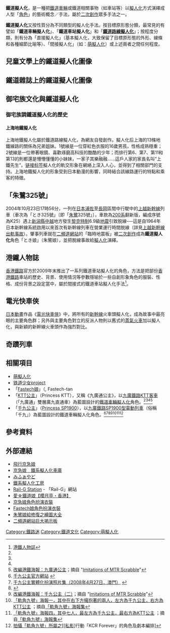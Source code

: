 {{multiple issues|
{{advert|time=2019-09-08T11:03:48+00:00}}
{{fansite|time=2019-09-08T11:03:48+00:00}}
{{missing information|铁道拟人化图像|time=2019-09-08T11:03:48+00:00}}
{{expand|time=2017-03-12T14:35:08+00:00}}
{{primarysources|time=2009-12-11T18:01:48+00:00}}
}}
'''鐵道擬人化'''，是一種把[[鐵道車輛|鐵道車輛]]或鐵道相關事物（如車站等）以[[擬人化|擬人化]]方式演繹成人型「[[角色|角色]]」的藝術概念／手法，屬於[[二次創作|二次創作]]眾多手法之一。

'''鐵道擬人化'''又按性質分為不同類型的擬人化手法。按目標原形態分類，最常見的有譬如「'''鐵道車輛擬人化'''」、「'''鐵道車站擬人化'''」和「'''[[鐵道路線擬人化|鐵道路線擬人化]]'''」；按程度分類，則有分為「直接擬人化」（基本擬人化，大致保留了目標原形態的外形、線條和各種細節比喻等）、「間接擬人化」（如：[[萌擬人化|萌擬人化]]）或上述兩者之間任何程度。

==兒童文學上的鐵道擬人化圖像==

==鐵道雜誌上的鐵道擬人化圖像==

==御宅族文化與鐵道擬人化==


===御宅族調鐵道擬人化的歷史===
====上海地鐵擬人化====
上海地鐵擬人化屬於鐵道路線擬人化，為網友自發創作。擬人化后上海的13條地鐵線路的關係為兄弟姐妹。1號線是一位穿紅色衣服的16歲男孩，性格成熟穩重；2號線是一位帶著眼鏡、喜歡琢磨高科技的酷酷的少年；而排行第6、第7、第11和第13的則都還是懵懵懂懂的小妹妹，一家子其樂融融……這戶人家的家長名叫“上鐵先生”。[http://news.sina.com.hk/news/9/1/1/1995354/1.html 链接标签]{{dead link|date=2018年4月 |bot=InternetArchiveBot |fix-attempted=yes }}擬人化的軌交形象在網絡上深入人心，並得到了相關部門的支持。上海地鐵擬人化的形象受到日本動漫的影響，同時結合該線路運行的特點和乘客的特徵。

==「朱鷺325號」==
2004年10月23日17時56分，一列在[[日本|日本]][[浦佐站|浦佐]]至[[長岡車站|長岡]]區間中行駛中的[[上越新幹線|上越新幹線]]列車（車次為「とき325號」〔即「[[朱鷺|朱鷺]]325號」〕，車款為[[新幹線200系電聯車|200系]]翻新版，編成序號為K25）遇上[[新潟縣|新潟縣]][[中越|中越]]地方發生[[黎克特制|黎克特制]]6.9級[[地震|地震]]引致脱線──這是自1964年日本新幹線系統啟用以來首次有新幹線列車在營業運行時間脱線（詳見[[上越新幹線出軌事故|上越新幹線出軌事故]]）。肇事列車就在[[2ch|二頻道網站]]的「臨時地震板」被[[二次創作|二次創作]]成為'''鐵道擬人化'''角色「とき娘」（朱鷺娘），並把脫線事故給[[擬人化|擬人化]]演繹。

==港鐵人物誌==
[[香港鐵路|香港鐵路]]官方於2009年末推出了一系列鐵道車站擬人化的角色，方法是把部份[[香港鐵路|香港鐵路]]車站的歷史、背景、使用情況等參數隱喻於一些自創形象角色的服裝、性格、成份背景之設定當中，屬於間接式的鐵道車站擬人化手法<ref>[http://www.mtr.com.hk/mtrclub/club_fun_corner.php?p=story 港鐵人物誌]</ref>。

== 電光快車俠 ==
[[日本動畫|日本動畫]]作品《[[電光快車俠|電光快車俠]]》中，將所有的[[新幹線|新幹線]]火車頭擬人化，成為故事中最亮眼的主要角色群；另外與主要角色對立的反派人物則以舊式的[[蒸氣火車|蒸氣火車]]加以擬人化，與新穎的新幹線火車頭作為強烈對比。

==奇蹟列車==

==相關項目==
*[[萌擬人化|萌擬人化]]
*[[铁道少女project|铁道少女project]]
*「[[FASTECH_TAN|Fastech娘]]」（{{lang|ja|ファステックたん}}, Fastech-tan 
*「[[九廣通|KTT公主]]」（Princess KTT），又稱《九廣通公主》，以[[九鐵Ktt客車|九廣鐵路KTT客車]]（「九廣通」雙層廣九直通車）為藍圖設計的[[鐵道車輛擬人化|鐵道車輛擬人化]]角色。<ref name="railno9-1" /><ref name="railno9-2" /><ref name="railno9-3" /><ref>[http://www.sohome.info/sohome/PRKTT-Scrabble.jpg 改編港鐵海報：九廣通公主]；摘自 "[http://www.sohome.info/sohome/Scrabbles.html Imitations of MTR Scrabble]"</ref>
*「[[港鐵近畿川崎列車|千九公主]]」（[[港鐵近畿川崎列車|Princess SP1900]]），以[[港鐵近畿川崎列車|九廣鐵路SP1900型電動列車]]（俗稱「千九」）為藍圖設計的鐵道車輛擬人化角色。<ref>[http://princesssp1900.sohome.info/ 千九公主官方網站] {{webarchive|url=https://web.archive.org/web/20080828172458/http://princesssp1900.sohome.info/ |date=2008-08-28 }}</ref><ref>[http://www.chinacos.net/bbs/dispbbs.asp?boardID=2&ID=10995 千九公主實體化扮演照片集（2008年4月27日．澳門）] {{webarchive|url=https://web.archive.org/web/20090910042840/http://www.chinacos.net/bbs/dispbbs.asp?boardid=2&id=10995 |date=2009年9月10日 }}</ref><ref>{{cite web|url=http://evchk.wikia.com/wiki/File:MTR-Scrabble-PSP1900.jpg|title=Image - MTR-Scrabble-PSP1900.jpg - 香港網絡大典|work=香港網絡大典}}</ref><ref>[http://www.sohome.info/sohome/PSP1900-Scrabble.jpg 改編港鐵海報：千九公主（二）]；摘自 "[http://www.sohome.info/sohome/Scrabbles.html Imitations of MTR Scrabble]"</ref><ref name="railno9-1">[http://kcr.sohome.info/images/RailNo9-Poster1.jpg 「軌角九號」海報一，其中在右下方擁抱著的兩人，左方為千九公主，右方為KTT公主] {{webarchive|url=https://web.archive.org/web/20140222150715/http://kcr.sohome.info/images/RailNo9-Poster1.jpg |date=2014-02-22 }}；摘自[http://forumhk.proplux.info/viewthread.php?tid=750 「軌角九號」海報集]{{dead link|date=April 2015 |__FORMAT__={key}={value} }}</ref><ref name="railno9-2">[http://kcr.sohome.info/images/RailNo9-Poster4A.jpg 「軌角九號」海報四，其中七人，最左方為千九公主，最右方為KTT公主] {{webarchive|url=https://web.archive.org/web/20140222150814/http://kcr.sohome.info/images/RailNo9-Poster4A.jpg |date=2014-02-22 }}；摘自[http://forumhk.proplux.info/viewthread.php?tid=750 「軌角九號」海報集]{{dead link|date=April 2015 |__FORMAT__={key}={value} }}</ref><ref name="railno9-3">[http://kcr.sohome.info/ 拍攝「軌角九號」所屬之[[私影]{{dead link|date=April 2015}}]行動「KCR Forever」的角色及劇本編排]</ref>

==參考資料==
<div class="references-small">

<references/>
</div>{{dead link}}

==外部連結==
*[http://kqtan.run.buttobi.net/index.html 飛行京急娘]
*[http://www.t-square.jp/keikyu-tan/index.html 京急娘　鐵系擬人化車庫]{{dead link|date=2018年4月 |bot=InternetArchiveBot |fix-attempted=yes }}
*[https://web.archive.org/web/20080421092429/http://icoca.hp.infoseek.co.jp/index.html みふぁやど]
*[http://www7a.biglobe.ne.jp/~keikyu-tan/index2.html 鐵系擬人化工房]{{dead link|date=2018年4月 |bot=InternetArchiveBot |fix-attempted=yes }}
*[http://rail-g.net/index.shtml Rail-G Station] - 「Rail-G」網站{{dead link|date=2018年4月 |bot=InternetArchiveBot |fix-attempted=yes }}
*[http://www.ayakado.com/ 愛☆鐵道娘【櫻月亭・香港】]
*[https://web.archive.org/web/20080418045837/http://mia.shop-pro.jp/?pid=3017058 京急娘角色扮演衣裝]
*[https://web.archive.org/web/20120723103432/http://www.rakuten.co.jp/miacos/858406/842575/803346/ Fastech娘角色扮演衣裝]
*[https://web.archive.org/web/20080420203448/http://ueno.cool.ne.jp/toki325/index.html 朱鷺娘給修復之繪圖大全]
*[http://www.2ch.net/index.html 二頻道網站巨大掲示板]

[[Category:鐵路迷|Category:鐵路迷]]
[[Category:鐵道文化|Category:鐵道文化]]
[[Category:萌擬人化|Category:萌擬人化]]